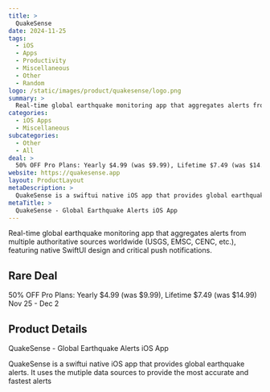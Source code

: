 ```yaml
---
title: >
  QuakeSense
date: 2024-11-25
tags:
  - iOS
  - Apps
  - Productivity
  - Miscellaneous
  - Other
  - Random
logo: /static/images/product/quakesense/logo.png
summary: >
  Real-time global earthquake monitoring app that aggregates alerts from multiple authoritative sources worldwide (USGS, EMSC, CENC, etc.), featuring native SwiftUI design and critical push notifications.
categories:
  - iOS Apps
  - Miscellaneous
subcategories:
  - Other
  - All
deal: >
  50% OFF Pro Plans: Yearly $4.99 (was $9.99), Lifetime $7.49 (was $14.99) Nov 25 - Dec 2
website: https://quakesense.app
layout: ProductLayout
metaDescription: >
  QuakeSense is a swiftui native iOS app that provides global earthquake alerts. It uses the mutiple data sources to provide the most accurate and fastest alerts
metaTitle: >
  QuakeSense - Global Earthquake Alerts iOS App
---
```

Real-time global earthquake monitoring app that aggregates alerts from multiple authoritative sources worldwide (USGS, EMSC, CENC, etc.), featuring native SwiftUI design and critical push notifications.

## Rare Deal

50% OFF Pro Plans: Yearly $4.99 (was $9.99), Lifetime $7.49 (was $14.99) Nov 25 - Dec 2

## Product Details
QuakeSense - Global Earthquake Alerts iOS App

QuakeSense is a swiftui native iOS app that provides global earthquake alerts. It uses the mutiple data sources to provide the most accurate and fastest alerts
